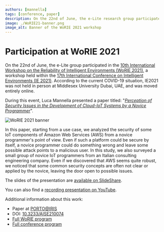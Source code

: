 ```yaml
---
authors: [mannella]
tags: [conference, paper]
description: On the 22nd of June, the e-Lite research group participated in the 10th International Workshop on the Reliability of Intelligent Environments (WoRIE 2021), a workshop held within the 17th International Conference on Intelligent Environments (IE 2021). During this event, Luca Mannella presented a paper titled "Perception of Security Issues in the Development of Cloud-IoT Systems by a Novice Programmer".
image: ./WoRIE21-banner.png
image_alt: Banner of the WoRIE 2021 workshop
---
```



# Participation at WoRIE 2021

On the 22nd of June, the e-Lite group participated in the [10th International Workshop on the Reliability of Intelligent Environments (WoRIE 2021)](http://www.ugr.es/~worie/2021/), a workshop held within the [17th International Conference on Intelligent Environments (IE 2021)](https://mdx.ac.ae/ie2021).
According to the current COVID-19 situation, IE2021 was not held in person at Middlesex University Dubai, UAE, and was moved entirely online.

During this event, Luca Mannella presented a paper titled: "[*Perception of Security Issues in the Development of Cloud-IoT Systems by a Novice Programmer*](https://www.researchgate.net/publication/350976009_Perception_of_Security_Issues_in_the_Development_of_Cloud-IoT_Systems_by_a_Novice_Programmer)".

<p className="text--center"><img src={WoRIE2021banner} alt="WoRIE 2021 banner"></img></p>

<!-- truncate -->

In this paper, starting from a use case, we analyzed the security of some IoT components of Amazon Web Services (AWS) from a novice programmer's point of view. Even if such a platform could be secure by itself, a novice programmer could do something wrong and leave some possible attack points to a malicious user.
In this study, we also surveyed a small group of novice IoT programmers from an Italian consulting engineering company. Even if we discovered that AWS seems quite robust, we noticed that some common security concepts are often not clear or applied by the novice, leaving the door open to possible issues.

The slides of the presentation are [available on SlideShare](https://www.slideshare.net/LucaMannella/perception-of-security-issues-in-the-development-of-cloudiot-systems-by-a-novice-programmer-249465898).

You can also find a [recording presentation on YouTube](https://youtu.be/ls5iwGTdxug?si=1xifXKRQ68Qz9wpl).

Additional information about this work:
- Paper at [PORTO@IRIS](http://hdl.handle.net/11583/2895032)
- DOI: [10.3233/AISE210074](https://dx.doi.org/10.3233/AISE210074)
- [Full WoRIE program](http://www.ugr.es/~worie/2021/program)
- [Full conference program](https://www.mdx.ac.ae/ie2021#program)
